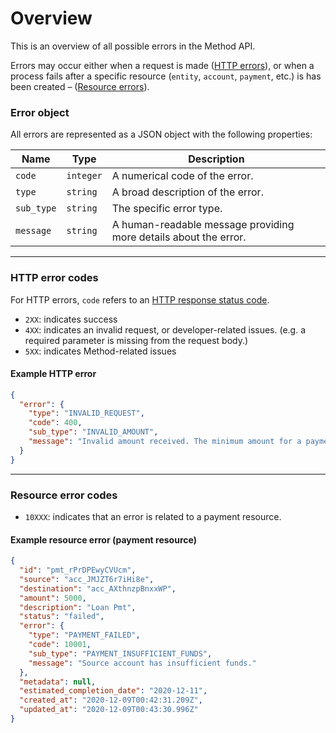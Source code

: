# Overview

This is an overview of all possible errors in the Method API.

Errors may occur either when a request is made ([HTTP errors](/api/errors/http)), or when a process fails after a specific resource
(`entity`, `account`, `payment`, etc.) is has been created – ([Resource errors](/api/errors/resource)).

### Error object
All errors are represented as a JSON object with the following properties:

Name | Type | Description
---------|----------|---------
`code` | `integer` | A numerical code of the error.
`type` | `string` | A broad description of the error.
`sub_type` | `string` | The specific error type.
`message` | `string` | A human-readable message providing more details about the error.

---

### HTTP error codes
For HTTP errors, `code` refers to an [HTTP response status code](https://en.wikipedia.org/wiki/List_of_HTTP_status_codes).

* `2XX`: indicates success
* `4XX`: indicates an invalid request, or developer-related issues. (e.g. a required parameter is missing from the request body.)
* `5XX`: indicates Method-related issues

#### Example HTTP error
```json
{
  "error": {
    "type": "INVALID_REQUEST",
    "code": 400,
    "sub_type": "INVALID_AMOUNT",
    "message": "Invalid amount received. The minimum amount for a payment is 100 cents ($1.00)."
  }
}
```

---

### Resource error codes
* `10XXX`: indicates that an error is related to a payment resource.

#### Example resource error (payment resource)
```json
{
  "id": "pmt_rPrDPEwyCVUcm",
  "source": "acc_JMJZT6r7iHi8e",
  "destination": "acc_AXthnzpBnxxWP",
  "amount": 5000,
  "description": "Loan Pmt",
  "status": "failed",
  "error": {
    "type": "PAYMENT_FAILED",
    "code": 10001,
    "sub_type": "PAYMENT_INSUFFICIENT_FUNDS",
    "message": "Source account has insufficient funds."
  },
  "metadata": null,
  "estimated_completion_date": "2020-12-11",
  "created_at": "2020-12-09T00:42:31.209Z",
  "updated_at": "2020-12-09T00:43:30.996Z"
}
```
